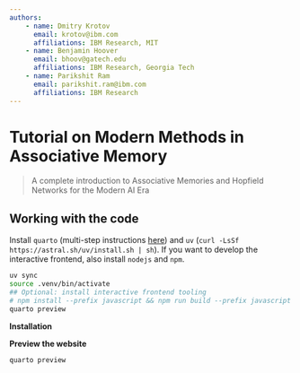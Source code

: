 ```yaml
---
authors: 
    - name: Dmitry Krotov
      email: krotov@ibm.com
      affiliations: IBM Research, MIT
    - name: Benjamin Hoover
      email: bhoov@gatech.edu
      affiliations: IBM Research, Georgia Tech
    - name: Parikshit Ram
      email: parikshit.ram@ibm.com
      affiliations: IBM Research
---
```


# Tutorial on Modern Methods in Associative Memory
> A complete introduction to Associative Memories and Hopfield Networks for the Modern AI Era

## Working with the code

Install `quarto` (multi-step instructions [here](https://docs.posit.co/resources/install-quarto.html)) and `uv` (`curl -LsSf https://astral.sh/uv/install.sh | sh`). If you want to develop the interactive frontend, also install `nodejs` and `npm`.

```sh
uv sync
source .venv/bin/activate
## Optional: install interactive frontend tooling
# npm install --prefix javascript && npm run build --prefix javascript 
quarto preview
```

**Installation**

**Preview the website**

```python
quarto preview
```
